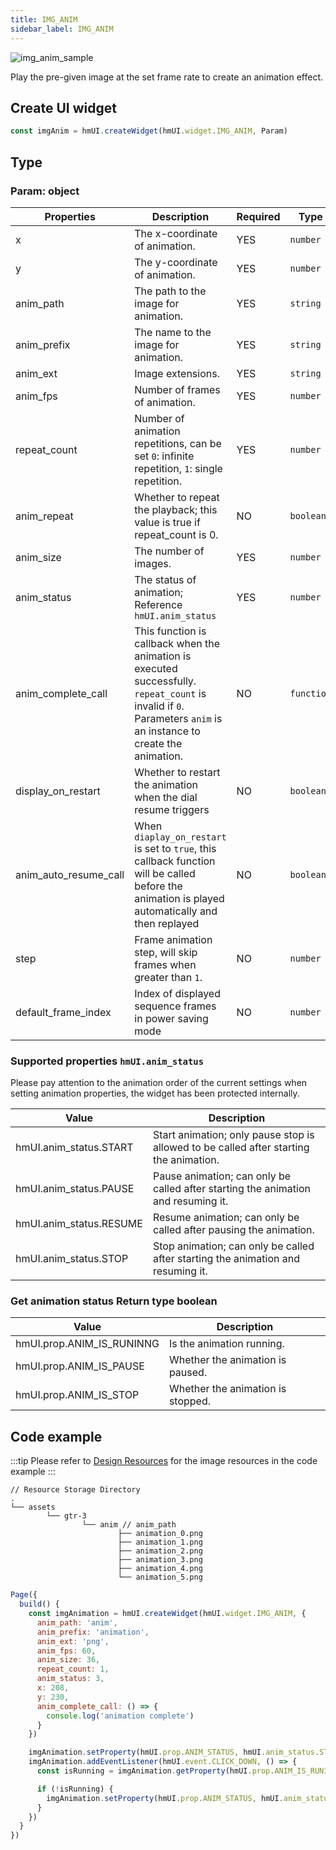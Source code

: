```yaml
---
title: IMG_ANIM
sidebar_label: IMG_ANIM
---
```


![img_anim_sample](/img/api/img_anim_sample.gif)

Play the pre-given image at the set frame rate to create an animation effect.

## Create UI widget

```js
const imgAnim = hmUI.createWidget(hmUI.widget.IMG_ANIM, Param)
```

## Type

### Param: object

| Properties            | Description                                                                                                                                                        | Required | Type       |
| --------------------- | ------------------------------------------------------------------------------------------------------------------------------------------------------------------ | -------- | ---------- |
| x                     | The x-coordinate of animation.                                                                                                                                     | YES      | `number`   |
| y                     | The y-coordinate of animation.                                                                                                                                     | YES      | `number`   |
| anim_path             | The path to the image for animation.                                                                                                                               | YES      | `string`   |
| anim_prefix           | The name to the image for animation.                                                                                                                               | YES      | `string`   |
| anim_ext              | Image extensions.                                                                                                                                                  | YES      | `string`   |
| anim_fps              | Number of frames of animation.                                                                                                                                     | YES      | `number`   |
| repeat_count          | Number of animation repetitions, can be set `0`: infinite repetition, `1`: single repetition.                                                                      | YES      | `number`   |
| anim_repeat           | Whether to repeat the playback; this value is true if repeat_count is 0.                                                                                           | NO       | `boolean`  |
| anim_size             | The number of images.                                                                                                                                              | YES      | `number`   |
| anim_status           | The status of animation; Reference `hmUI.anim_status`                                                                                                              | YES      | `number`   |
| anim_complete_call    | This function is callback when the animation is executed successfully. `repeat_count` is invalid if `0`. Parameters `anim` is an instance to create the animation. | NO       | `function` |
| display_on_restart    | Whether to restart the animation when the dial resume triggers                                                                                                     | NO       | `boolean`  |
| anim_auto_resume_call | When `diaplay_on_restart` is set to `true`, this callback function will be called before the animation is played automatically and then replayed                   | NO       | `boolean`  |
| step                  | Frame animation step, will skip frames when greater than `1`.                                                                                                      | NO       | `number`   |
| default_frame_index   | Index of displayed sequence frames in power saving mode                                                                                                            | NO       | `number`   |

### Supported properties `hmUI.anim_status`

Please pay attention to the animation order of the current settings when setting animation properties, the widget has been protected internally.

| Value                   | Description                                                                            |
| ----------------------- | -------------------------------------------------------------------------------------- |
| hmUI.anim_status.START  | Start animation; only pause stop is allowed to be called after starting the animation. |
| hmUI.anim_status.PAUSE  | Pause animation; can only be called after starting the animation and resuming it.      |
| hmUI.anim_status.RESUME | Resume animation; can only be called after pausing the animation.                      |
| hmUI.anim_status.STOP   | Stop animation; can only be called after starting the animation and resuming it.       |

### Get animation status Return type boolean

| Value                     | Description                       |
| ------------------------- | --------------------------------- |
| hmUI.prop.ANIM_IS_RUNINNG | Is the animation running.         |
| hmUI.prop.ANIM_IS_PAUSE   | Whether the animation is paused.  |
| hmUI.prop.ANIM_IS_STOP    | Whether the animation is stopped. |

## Code example

:::tip
Please refer to [Design Resources](../../../../reference/related-resources/design-resources.mdx) for the image resources in the code example
:::

```tree
// Resource Storage Directory
.
└── assets
        └── gtr-3
                └── anim // anim_path
                        ├── animation_0.png
                        ├── animation_1.png
                        ├── animation_2.png
                        ├── animation_3.png
                        ├── animation_4.png
                        └── animation_5.png
```

```js
Page({
  build() {
    const imgAnimation = hmUI.createWidget(hmUI.widget.IMG_ANIM, {
      anim_path: 'anim',
      anim_prefix: 'animation',
      anim_ext: 'png',
      anim_fps: 60,
      anim_size: 36,
      repeat_count: 1,
      anim_status: 3,
      x: 208,
      y: 230,
      anim_complete_call: () => {
        console.log('animation complete')
      }
    })

    imgAnimation.setProperty(hmUI.prop.ANIM_STATUS, hmUI.anim_status.START)
    imgAnimation.addEventListener(hmUI.event.CLICK_DOWN, () => {
      const isRunning = imgAnimation.getProperty(hmUI.prop.ANIM_IS_RUNINNG)

      if (!isRunning) {
        imgAnimation.setProperty(hmUI.prop.ANIM_STATUS, hmUI.anim_status.START)
      }
    })
  }
})
```
